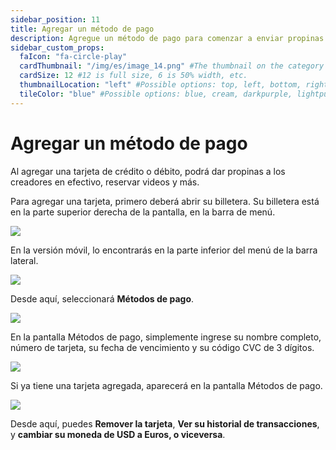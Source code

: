 ---
sidebar_position: 11
title: Agregar un método de pago
description: Agregue un método de pago para comenzar a enviar propinas en efectivo a los creadores
sidebar_custom_props:
  faIcon: "fa-circle-play"
  cardThumbnail: "/img/es/image_14.png" #The thumbnail on the category card.
  cardSize: 12 #12 is full size, 6 is 50% width, etc.
  thumbnailLocation: "left" #Possible options: top, left, bottom, right, none
  tileColor: "blue" #Possible options: blue, cream, darkpurple, lightpurple, mauve, orange, pink, none
---

# Agregar un método de pago

Al agregar una tarjeta de crédito o débito, podrá dar propinas a los creadores en efectivo, reservar videos y más.

Para agregar una tarjeta, primero deberá abrir su billetera. Su billetera está en la parte superior derecha de la pantalla, en la barra de menú.

![](/img/es/image_26.png)

En la versión móvil, lo encontrarás en la parte inferior del menú de la barra lateral.

![](/img/es/image_27.png)


Desde aquí, seleccionará **Métodos de pago**.

![](/img/es/image_28.png)

En la pantalla Métodos de pago, simplemente ingrese su nombre completo, número de tarjeta, su fecha de vencimiento y su código CVC de 3 dígitos.

![](/img/es/image_29.png)

Si ya tiene una tarjeta agregada, aparecerá en la pantalla Métodos de pago.

![](/img/es/image_30.png)

Desde aquí, puedes **Remover la tarjeta**, **Ver su historial de transacciones**, y **cambiar su moneda de USD a Euros, o viceversa**.
